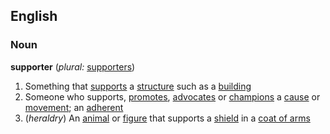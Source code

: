 ==English==

===Noun===
'''supporter'''  (''plural:'' [[supporters]])
# Something that [[support]]s a [[structure]] such as a [[building]]
# Someone who supports, [[promote]]s, [[advocate]]s or [[champion]]s a [[cause]] or [[movement]]; an [[adherent]]
#(''heraldry'') An [[animal]] or [[figure]] that supports a [[shield]] in a [[coat of arms]]